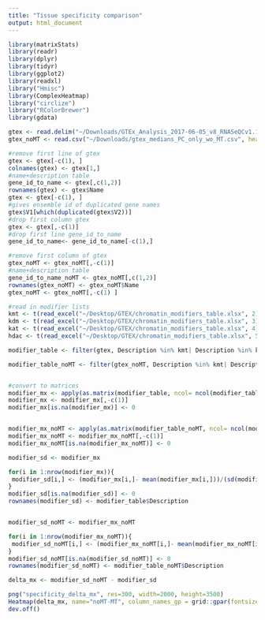 ```yaml
---
title: "Tissue specificity comparison"
output: html_document
---
```


```r
library(matrixStats)
library(readr)
library(dplyr)
library(tidyr)
library(ggplot2)
library(readxl)
library("Hmisc")
library(ComplexHeatmap)
library("circlize")
library("RColorBrewer")
library(gdata)
```
```r
gtex <- read.delim("~/Downloads/GTEx_Analysis_2017-06-05_v8_RNASeQCv1.1.9_gene_median_tpm.gct", header=FALSE, comment.char="#")
gtex_noMT <- read.csv("~/Downloads/gtex_medians_PC_only_wo_MT.csv", header=TRUE)


```
```r
#remove first line of gtex
gtex <- gtex[-c(1), ]
colnames(gtex) <- gtex[1,]
#name+description table
gene_id_to_name <- gtex[,c(1,2)]
rownames(gtex) <- gtex$Name
gtex <- gtex[-c(1), ]
#gives ensemble id of duplicated gene names
gtex$V1[which(duplicated(gtex$V2))]
#drop first column gtex
gtex <- gtex[,-c(1)]
#drop first line gene_id_to_name
gene_id_to_name<- gene_id_to_name[-c(1),]

```
```r
#remove first column of gtex
gtex_noMT <- gtex_noMT[,-c(1)]
#name+description table
gene_id_to_name_noMT <- gtex_noMT[,c(1,2)]
rownames(gtex_noMT) <- gtex_noMT$Name
gtex_noMT <- gtex_noMT[,-c(1) ]
```

```r
#read in modifier lists
kmt <- t(read_excel("~/Desktop/GTEX/chromatin_modifiers_table.xlsx", 2))
kdm <- t(read_excel("~/Desktop/GTEX/chromatin_modifiers_table.xlsx", 3))
kat <- t(read_excel("~/Desktop/GTEX/chromatin_modifiers_table.xlsx", 4))
hdac <- t(read_excel("~/Desktop/GTEX/chromatin_modifiers_table.xlsx", 5))

modifier_table <- filter(gtex, Description %in% kmt| Description %in% kdm|Description %in% kat|Description %in% hdac)

modifier_table_noMT <- filter(gtex_noMT, Description %in% kmt| Description %in% kdm|Description %in% kat|Description %in% hdac)


#convert to matrices
modifier_mx <- apply(as.matrix(modifier_table, ncol= ncol(modifier_table)), 2, as.numeric)
modifier_mx <- modifier_mx[,-c(1)]
modifier_mx[is.na(modifier_mx)] <- 0


modifier_mx_noMT <- apply(as.matrix(modifier_table_noMT, ncol= ncol(modifier_table_noMT)), 2, as.numeric)
modifier_mx_noMT <- modifier_mx_noMT[,-c(1)]
modifier_mx_noMT[is.na(modifier_mx_noMT)] <- 0

```
```r
modifier_sd <- modifier_mx

for(i in 1:nrow(modifier_mx)){
 modifier_sd[i,] <- (modifier_mx[i,]- mean(modifier_mx[i,]))/(sd(modifier_mx[i,]))
}
modifier_sd[is.na(modifier_sd)] <- 0
rownames(modifier_sd) <- modifier_table$Description


modifier_sd_noMT <- modifier_mx_noMT

for(i in 1:nrow(modifier_mx_noMT)){
 modifier_sd_noMT[i,] <- (modifier_mx_noMT[i,]- mean(modifier_mx_noMT[i,]))/(sd(modifier_mx_noMT[i,]))
}
modifier_sd_noMT[is.na(modifier_sd_noMT)] <- 0
rownames(modifier_sd_noMT) <- modifier_table_noMT$Description

```
```r
delta_mx <- modifier_sd_noMT - modifier_sd 

png("specificity_delta_mx", res=300, width=2000, height=3500)
Heatmap(delta_mx, name="noMT-MT", column_names_gp = grid::gpar(fontsize = 9), row_names_gp = grid::gpar(fontsize = 7), width = unit(12, "cm"), height = unit(20, "cm"))
dev.off()

```


